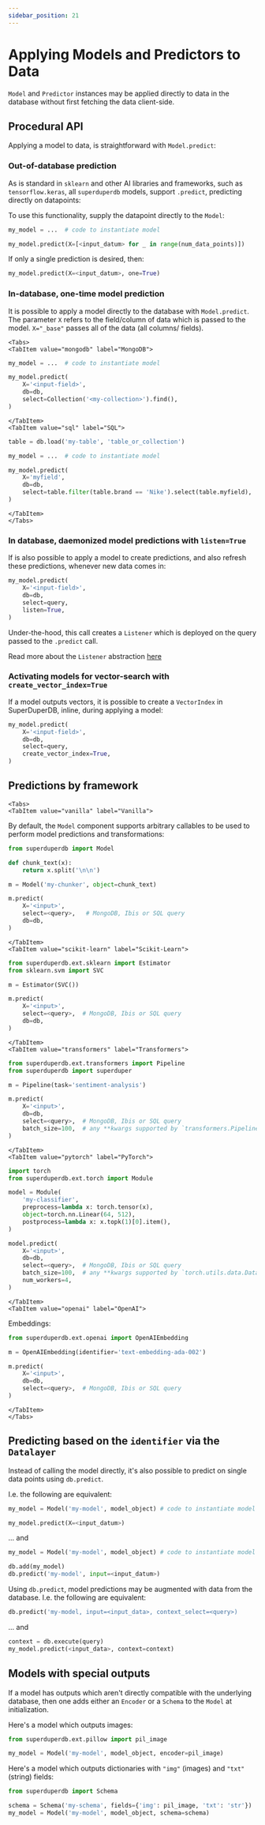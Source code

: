 ```yaml
---
sidebar_position: 21
---
```


# Applying Models and Predictors to Data

`Model` and `Predictor` instances may be applied directly to data in the database without first fetching the data client-side.

## Procedural API

Applying a model to data, is straightforward with `Model.predict`:


### Out-of-database prediction

As is standard in `sklearn` and other AI libraries and frameworks, such as `tensorflow.keras`,
all `superduperdb` models, support `.predict`, predicting directly on datapoints:

To use this functionality, supply the datapoint directly to the `Model`:

```python
my_model = ...  # code to instantiate model

my_model.predict(X=[<input_datum> for _ in range(num_data_points)])
```

If only a single prediction is desired, then:

```python
my_model.predict(X=<input_datum>, one=True)
```

### In-database, one-time model prediction

It is possible to apply a model directly to the database with `Model.predict`.
The parameter `X` refers to the field/column of data which is passed to the model.
`X="_base"` passes all of the data (all columns/ fields).

```mdx-code-block
<Tabs>
<TabItem value="mongodb" label="MongoDB">
```

```python
my_model = ...  # code to instantiate model

my_model.predict(
    X='<input-field>',
    db=db,
    select=Collection('<my-collection>').find(),
)
```

```mdx-code-block
</TabItem>
<TabItem value="sql" label="SQL">
```

```python
table = db.load('my-table', 'table_or_collection')

my_model = ...  # code to instantiate model

my_model.predict(
    X='myfield',
    db=db,
    select=table.filter(table.brand == 'Nike').select(table.myfield),
)
```

```mdx-code-block
</TabItem>
</Tabs>
```

### In database, daemonized model predictions with `listen=True`

If is also possible to apply a model to create predictions, and also
refresh these predictions, whenever new data comes in:

```python
my_model.predict(
    X='<input-field>',
    db=db,
    select=query,
    listen=True,
)
```

Under-the-hood, this call creates a `Listener` which is deployed on
the query passed to the `.predict` call.

Read more about the `Listener` abstraction [here](../walkthrough/22_daemonizing_models_with_listeners.md)

### Activating models for vector-search with `create_vector_index=True`

If a model outputs vectors, it is possible to create a `VectorIndex`
in SuperDuperDB, inline, during applying a model:

```python
my_model.predict(
    X='<input-field>',
    db=db,
    select=query,
    create_vector_index=True,
)
```

## Predictions by framework

```mdx-code-block
<Tabs>
<TabItem value="vanilla" label="Vanilla">
```

By default, the `Model` component supports arbitrary callables to be used to
perform model predictions and transformations:

```python
from superduperdb import Model

def chunk_text(x):
    return x.split('\n\n')

m = Model('my-chunker', object=chunk_text)

m.predict(
    X='<input>',
    select=<query>,   # MongoDB, Ibis or SQL query
    db=db,
)
```

```mdx-code-block
</TabItem>
<TabItem value="scikit-learn" label="Scikit-Learn">
```

```python
from superduperdb.ext.sklearn import Estimator
from sklearn.svm import SVC

m = Estimator(SVC())

m.predict(
    X='<input>',
    select=<query>,  # MongoDB, Ibis or SQL query
    db=db,
)
```

```mdx-code-block
</TabItem>
<TabItem value="transformers" label="Transformers">
```

```python
from superduperdb.ext.transformers import Pipeline
from superduperdb import superduper

m = Pipeline(task='sentiment-analysis')

m.predict(
    X='<input>',
    db=db,
    select=<query>,  # MongoDB, Ibis or SQL query
    batch_size=100,  # any **kwargs supported by `transformers.Pipeline.__call__`
)
```

```mdx-code-block
</TabItem>
<TabItem value="pytorch" label="PyTorch">
```

```python
import torch
from superduperdb.ext.torch import Module

model = Module(
    'my-classifier',
    preprocess=lambda x: torch.tensor(x),
    object=torch.nn.Linear(64, 512),
    postprocess=lambda x: x.topk(1)[0].item(),
)

model.predict(
    X='<input>',
    db=db,
    select=<query>,  # MongoDB, Ibis or SQL query
    batch_size=100,  # any **kwargs supported by `torch.utils.data.DataLoader`
    num_workers=4,
)
```

```mdx-code-block
</TabItem>
<TabItem value="openai" label="OpenAI">
```

Embeddings:

```python
from superduperdb.ext.openai import OpenAIEmbedding

m = OpenAIEmbedding(identifier='text-embedding-ada-002')

m.predict(
    X='<input>',
    db=db,
    select=<query>,  # MongoDB, Ibis or SQL query
)
```

```mdx-code-block
</TabItem>
</Tabs>
```

## Predicting based on the `identifier` via the `Datalayer`

Instead of calling the model directly, it's also possible to
predict on single data points using `db.predict`.

I.e. the following are equivalent:

```python
my_model = Model('my-model', model_object) # code to instantiate model

my_model.predict(X=<input_datum>)
```

... and

```python
my_model = Model('my-model', model_object) # code to instantiate model

db.add(my_model)
db.predict('my-model', input=<input_datum>)
```

Using `db.predict`, model predictions may be augmented with data from the database.
I.e. the following are equivalent:

```python
db.predict('my-model, input=<input_data>, context_select=<query>)
```

... and

```python
context = db.execute(query)
my_model.predict(<input_data>, context=context)
```

## Models with special outputs

If a model has outputs which aren't directly compatible with the underlying database, then one adds either
an `Encoder` or a `Schema` to the `Model` at initialization.

Here's a model which outputs images:

```python
from superduperdb.ext.pillow import pil_image

my_model = Model('my-model', model_object, encoder=pil_image)
```

Here's a model which outputs dictionaries with `"img"` (images) and `"txt"` (string) fields:

```python
from superduperdb import Schema

schema = Schema('my-schema', fields={'img': pil_image, 'txt': 'str'})
my_model = Model('my-model', model_object, schema=schema)
```
